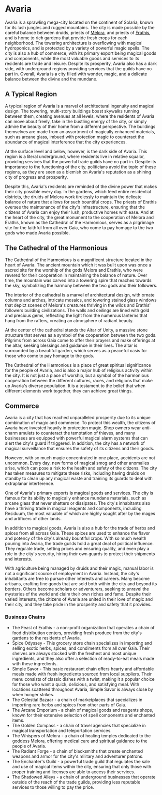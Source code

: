 # Avaria

Avaria is a sprawling mega-city located on the continent of Solaria, known for
its lush jungles and rugged mountains. The city is made possible by the careful
balance between druids, priests of [Melora](/pantheon/prime-deities/melora/),
and priests of [Erathis](/pantheon/prime-deities/erathis/), and is home to rich
gardens that provide fresh crops for each neighborhood. The towering
architecture is overflowing with magical hydroponics, and is protected by a
variety of powerful magic spells. The city is also a hub of commerce, with its
primary export being magical goods and components, while the most valuable goods
and services to its residents are trade and leisure. Despite its prosperity,
Avaria also has a dark side, with underground regions providing services that
the guilds have no part in. Overall, Avaria is a city filled with wonder, magic,
and a delicate balance between the divine and the mundane.

## A Typical Region

A typical region of Avaria is a marvel of architectural ingenuity and magical
design. The towering, multi-story buildings boast skywalks running between them,
creating avenues at all levels, where the residents of Avaria can move about
freely, take in the bustling energy of the city, or simply admire the beauty of
their home from a different perspective. The buildings themselves are made from
an assortment of magically enhanced materials, such as arcane glass, imbued with
protection magic to counteract the abundance of magical interference that the
city experiences.

At the surface level and below, however, is the dark side of Avaria. This region
is a literal underground, where residents live in relative squalor, providing
services that the powerful trade guilds have no part in. Despite its importance
to the functioning of the city, politicians avoid the topic of these regions, as
they are seen as a blemish on Avaria's reputation as a shining city of progress
and prosperity.

Despite this, Avaria's residents are reminded of the divine power that makes
their city possible every day. In the gardens, which feed entire residential
districts, the druids of Melora work tirelessly to maintain the delicate balance
of nature that allows for such bountiful crops. The priests of Erathis oversee
the maintenance of the city's infrastructure, ensuring that the citizens of
Avaria can enjoy their lush, productive homes with ease. And at the heart of the
city, the great monument to the cooperation of Melora and Erathis, known as the
Cathedral of the Harmonious, serves as a pilgrimage site for the faithful from
all over Gaia, who come to pay homage to the two gods who made Avaria possible.

## The Cathedral of the Harmonious

The Cathedral of the Harmonious is a magnificent structure located in the heart
of Avaria. The ancient mountain which it was built upon was once a sacred site
for the worship of the gods Melora and Erathis, who were revered for their
cooperation in maintaining the balance of nature. Over time, the mountain was
carved into a towering spire that reaches towards the sky, symbolizing the
harmony between the two gods and their followers.

The interior of the cathedral is a marvel of architectural design, with ornate
columns and arches, intricate mosaics, and towering stained glass windows that
depict scenes of Melora's creatures thriving in the wilds and Erathis' followers
building civilizations. The walls and ceilings are lined with gold and precious
gems, reflecting the light from the numerous lanterns that hang from the
rafters, creating an atmosphere of radiant beauty.

At the center of the cathedral stands the Altar of Unity, a massive stone
structure that serves as a symbol of the cooperation between the two gods.
Pilgrims from across Gaia come to offer their prayers and make offerings at the
altar, seeking blessings and guidance in their lives. The altar is surrounded by
a beautiful garden, which serves as a peaceful oasis for those who come to pay
homage to the gods.

The Cathedral of the Harmonious is a place of great spiritual significance for
the people of Avaria, and is also a major hub of religious activity within the
city. It is not just a place of worship, but a symbol of the harmonious
cooperation between the different cultures, races, and religions that make up
Avaria's diverse population. It is a testament to the belief that when different
elements work together, they can achieve great things.

## Commerce

Avaria is a city that has reached unparalleled prosperity due to its unique
combination of magic and commerce. To protect this wealth, the citizens of
Avaria have invested heavily in protection magic. Shop owners wear anti-charm
amulets to counteract the temptation of thieves, and many businesses are
equipped with powerful magical alarm systems that can alert the city's guard if
triggered. In addition, the city has a network of magical surveillance that
ensures the safety of its citizens and their goods.

However, with so much magic concentrated in one place, accidents are not
uncommon. Every day, new forms of magical smog and other anomalies arise, which
can pose a risk to the health and safety of the citizens. The city has taken
measures to mitigate these risks, including having druids on standby to clean up
any magical waste and training its guards to deal with extraplanar interference.

One of Avaria's primary exports is magical goods and services. The city is
famous for its ability to magically enhance mundane materials, such as arcane
glass that never shatters or dissipates. The city's inhabitants also have a
thriving trade in magical reagents and components, including Residuum, the most
valuable of which are highly sought after by the mages and artificers of other
lands.

In addition to magical goods, Avaria is also a hub for the trade of herbs and
spices from all across Gaia. These spices are used to enhance the flavor and
potency of the city's already bountiful crops. With so much wealth pouring into
Avaria, the trade guilds hold a great deal of political influence. They regulate
trade, setting prices and ensuring quality, and even play a role in the city's
security, hiring their own guards to protect their shipments and interests.

With agriculture being managed by druids and their magic, manual labor is not a
significant source of employment in Avaria. Instead, the city's inhabitants are
free to pursue other interests and careers. Many become artisans, crafting fine
goods that are sold both within the city and beyond its borders. Others become
scholars or adventurers, seeking to unravel the mysteries of the world and claim
their own riches and fame. Despite their varied interests, the citizens of
Avaria are united in their love of magic and their city, and they take pride in
the prosperity and safety that it provides.

### Business Chains

- The Feast of Erathis - a non-profit organization that operates a chain of food
  distribution centers, providing fresh produce from the city's gardens to the
  residents of Avaria.
- Spice Odyssey - This grocery store chain specializes in importing and selling
  exotic herbs, spices, and condiments from all over Gaia. Their shelves are
  always stocked with the freshest and most unique ingredients, and they also
  offer a selection of ready-to-eat meals made with these ingredients.
- Simple Savor - This basic restaurant chain offers hearty and affordable meals
  made with fresh ingredients sourced from local suppliers. Their menu consists
  of classic dishes with a twist, making it a popular choice for those who want
  a quick, delicious, and satisfying meal. With locations scattered throughout
  Avaria, Simple Savor is always close by when hunger strikes.
- The Celestial Bazaar - a chain of marketplaces that specializes in importing
  rare herbs and spices from other parts of Gaia.
- The Arcane Emporium - a chain of magical goods and reagents shops, known for
  their extensive selection of spell components and enchanted items.
- The Golden Compass - a chain of travel agencies that specialize in magical
  transportation and teleportation services.
- The Whispers of Melora - a chain of healing temples dedicated to the goddess
  Melora, offering medical care and spiritual guidance to the people of Avaria.
- The Radiant Forge - a chain of blacksmiths that create enchanted weapons and
  armor for the city's military and adventurer patrons.
- The Enchanter's Guild - a powerful trade guild that regulates the sale and use
  of magical items within the city, ensuring that only those with proper
  training and licenses are able to access their services.
- The Shadowed Alleys - a chain of underground businesses that operate outside
  of the reach of the trade guilds, providing less reputable services to those
  willing to pay the price.
